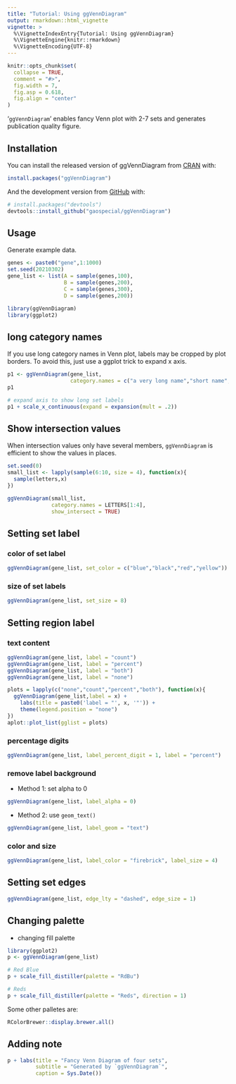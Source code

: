 ```yaml
---
title: "Tutorial: Using ggVennDiagram"
output: rmarkdown::html_vignette
vignette: >
  %\VignetteIndexEntry{Tutorial: Using ggVennDiagram}
  %\VignetteEngine{knitr::rmarkdown}
  %\VignetteEncoding{UTF-8}
---
```


```r
knitr::opts_chunk$set(
  collapse = TRUE,
  comment = "#>",
  fig.width = 7,
  fig.asp = 0.618,
  fig.align = "center"
)
```


'`ggVennDiagram`' enables fancy Venn plot with 2-7 sets and generates publication quality figure. 

## Installation

You can install the released version of ggVennDiagram from [CRAN](https://CRAN.R-project.org) with:

``` r
install.packages("ggVennDiagram")
```

And the development version from [GitHub](https://github.com/) with:

``` r
# install.packages("devtools")
devtools::install_github("gaospecial/ggVennDiagram")
```

## Usage

Generate example data.

```r
genes <- paste0("gene",1:1000)
set.seed(20210302)
gene_list <- list(A = sample(genes,100),
                  B = sample(genes,200),
                  C = sample(genes,300),
                  D = sample(genes,200))

library(ggVennDiagram)
library(ggplot2)
```

## long category names

If you use long category names in Venn plot, labels may be cropped by plot borders.
To avoid this, just use a ggplot trick to expand x axis.

```r
p1 <- ggVennDiagram(gene_list, 
                    category.names = c("a very long name","short name","name","another name"))
p1

# expand axis to show long set labels
p1 + scale_x_continuous(expand = expansion(mult = .2))
```

## Show intersection values

When intersection values only have several members, `ggVennDiagram` is efficient to show the values in places.

```r
set.seed(0)
small_list <- lapply(sample(6:10, size = 4), function(x){
  sample(letters,x)
})

ggVennDiagram(small_list, 
              category.names = LETTERS[1:4], 
              show_intersect = TRUE)
```



## Setting set label

### color of set label 

```r
ggVennDiagram(gene_list, set_color = c("blue","black","red","yellow"))
```

### size of set labels

```r
ggVennDiagram(gene_list, set_size = 8)
```


## Setting region label

### text content



```r
ggVennDiagram(gene_list, label = "count")
ggVennDiagram(gene_list, label = "percent")
ggVennDiagram(gene_list, label = "both")
ggVennDiagram(gene_list, label = "none")
```

```r
plots = lapply(c("none","count","percent","both"), function(x){
  ggVennDiagram(gene_list,label = x) + 
    labs(title = paste0('label = "', x, '"')) +
    theme(legend.position = "none")
})
aplot::plot_list(gglist = plots)
```

### percentage digits

```r
ggVennDiagram(gene_list, label_percent_digit = 1, label = "percent")
```


### remove label background

- Method 1: set alpha to 0

```r
ggVennDiagram(gene_list, label_alpha = 0)
```

- Method 2: use `geom_text()`

```r
ggVennDiagram(gene_list, label_geom = "text")
```

### color and size

```r
ggVennDiagram(gene_list, label_color = "firebrick", label_size = 4)
```


## Setting set edges

```r
ggVennDiagram(gene_list, edge_lty = "dashed", edge_size = 1)
```


## Changing palette

- changing fill palette

```r
library(ggplot2)
p <- ggVennDiagram(gene_list)

# Red Blue
p + scale_fill_distiller(palette = "RdBu")

# Reds
p + scale_fill_distiller(palette = "Reds", direction = 1)
```

Some other palletes are:

```r
RColorBrewer::display.brewer.all()
```


## Adding note

```r
p + labs(title = "Fancy Venn Diagram of four sets",
         subtitle = "Generated by `ggVennDiagram`",
         caption = Sys.Date())
```




